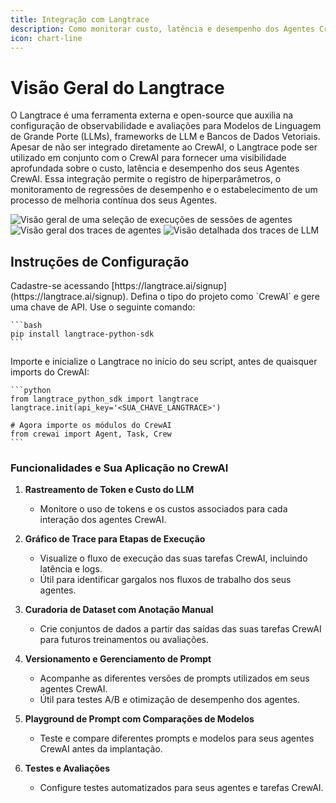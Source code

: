```yaml
---
title: Integração com Langtrace
description: Como monitorar custo, latência e desempenho dos Agentes CrewAI usando o Langtrace, uma ferramenta externa de observabilidade.
icon: chart-line
---
```


# Visão Geral do Langtrace

O Langtrace é uma ferramenta externa e open-source que auxilia na configuração de observabilidade e avaliações para Modelos de Linguagem de Grande Porte (LLMs), frameworks de LLM e Bancos de Dados Vetoriais.
Apesar de não ser integrado diretamente ao CrewAI, o Langtrace pode ser utilizado em conjunto com o CrewAI para fornecer uma visibilidade aprofundada sobre o custo, latência e desempenho dos seus Agentes CrewAI.
Essa integração permite o registro de hiperparâmetros, o monitoramento de regressões de desempenho e o estabelecimento de um processo de melhoria contínua dos seus Agentes.

![Visão geral de uma seleção de execuções de sessões de agentes](/images/langtrace1.png)
![Visão geral dos traces de agentes](/images/langtrace2.png)
![Visão detalhada dos traces de LLM](/images/langtrace3.png)

## Instruções de Configuração

<Steps>
   <Step title="Crie uma conta no Langtrace">
      Cadastre-se acessando [https://langtrace.ai/signup](https://langtrace.ai/signup).
   </Step>
   <Step title="Crie um projeto">
      Defina o tipo do projeto como `CrewAI` e gere uma chave de API.
   </Step>
   <Step title="Instale o Langtrace no seu projeto CrewAI">
      Use o seguinte comando:

    ```bash
    pip install langtrace-python-sdk
    ```
   </Step>
   <Step title="Importe o Langtrace">
      Importe e inicialize o Langtrace no início do seu script, antes de quaisquer imports do CrewAI:

    ```python
    from langtrace_python_sdk import langtrace
    langtrace.init(api_key='<SUA_CHAVE_LANGTRACE>')

    # Agora importe os módulos do CrewAI
    from crewai import Agent, Task, Crew
    ```
   </Step>
</Steps> 

### Funcionalidades e Sua Aplicação no CrewAI

1. **Rastreamento de Token e Custo do LLM**

   - Monitore o uso de tokens e os custos associados para cada interação dos agentes CrewAI.

2. **Gráfico de Trace para Etapas de Execução**

   - Visualize o fluxo de execução das suas tarefas CrewAI, incluindo latência e logs.
   - Útil para identificar gargalos nos fluxos de trabalho dos seus agentes.

3. **Curadoria de Dataset com Anotação Manual**

   - Crie conjuntos de dados a partir das saídas das suas tarefas CrewAI para futuros treinamentos ou avaliações.

4. **Versionamento e Gerenciamento de Prompt**

   - Acompanhe as diferentes versões de prompts utilizados em seus agentes CrewAI.
   - Útil para testes A/B e otimização de desempenho dos agentes.

5. **Playground de Prompt com Comparações de Modelos**

   - Teste e compare diferentes prompts e modelos para seus agentes CrewAI antes da implantação.

6. **Testes e Avaliações**

   - Configure testes automatizados para seus agentes e tarefas CrewAI.